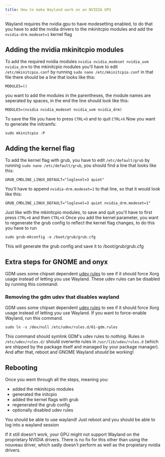 ```yaml
---
title: How to make Wayland work on an NVIDIA GPU
---
```

Wayland requires the nvidia gpu to have modesetting enabled, to do that you have to add the nvidia drivers to the mkinitcpio modules and add the `nvidia-drm.modeset=1` kernel flag

## Adding the nvidia mkinitcpio modules
To add the required nvidia modules `nvidia nvidia_modeset nvidia_uvm nvidia_drm` to the mkinitcpio modules you'll have to edit `/etc/mkinitcpio.conf` by running `sudo nano /etc/mkinitcpio.conf`
in that file there should be a line that looks like this:
```
MODULES=()
```
you want to add the modules in the parentheses, the module names are seperated by spaces, in the end the line should look like this:
```
MODULES=(nvidia nvidia_modeset nvidia_uvm nvidia_drm)
```
To save the file you have to press `CTRL+O` and to quit `CTRL+X`
Now you want to generate the initramfs:
```
sudo mkinitcpio -P
```

## Adding the kernel flag
To add the kernel flag with grub, you have to edit `/etc/default/grub` by running `sudo nano /etc/default/grub`, you should find a line that looks like this:
```
GRUB_CMDLINE_LINUX_DEFAULT="loglevel=3 quiet"
```
You'll have to append `nvidia-drm.modeset=1` to that line, so that it would look like this:

```
GRUB_CMDLINE_LINUX_DEFAULT="loglevel=3 quiet nvidia_drm.modeset=1"
```
Just like with the mkinitcpio modules, to save and quit you'll have to first press `CTRL+O` and then `CTRL+X`
Once you add the kernel parameter, you want to regenerate the grub config to reflect the kernel flag changes, to do this you have to run
```
sudo grub-mkconfig -o /boot/grub/grub.cfg
```
This will generate the grub config and save it to /boot/grub/grub.cfg

## Extra steps for GNOME and onyx
GDM uses some chipset dependent [udev rules](https://wiki.archlinux.org/title/Udev) to see if it should force Xorg usage instead of letting you use Wayland. These udev rules can be disabled by running this command:
### Removing the gdm udev that disables wayland

GDM uses some chipset dependent [udev rules](https://gitlab.gnome.org/GNOME/gdm/-/blob/main/data/61-gdm.rules.in) to see if it should force Xorg usage instead of letting you use Wayland. If you want to force-enable Wayland, run this command.

```
sudo ln -s /dev/null /etc/udev/rules.d/61-gdm.rules
```

This command should symlink GDM's udev rules to _nothing_. Rules in `/etc/udev/rules.d/` should overwrite rules in `/usr/lib/udev/rules.d` (which are shipped by the package itself and managed by your package manager).
And after that, reboot and GNOME Wayland _should_ be working!

## Rebooting
Once you went through all the steps, meaning you:
- added the mkinitcpio modules
- generated the initcpio
- added the kernel flags with grub
- regenerated the grub config
- optionally disabled udev rules

You should be able to use wayland! Just reboot and you should be able to log into a wayland session


If it still doesn't work, your GPU might not support Wayland on the proprietary NVIDIA drivers. There is no fix for this other than using the nouveau driver, which sadly doesn't perform as well as the propietary nvidia drivers.
